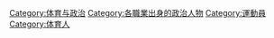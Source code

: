 [[Category:体育与政治|Category:体育与政治]]
[[Category:各職業出身的政治人物|Category:各職業出身的政治人物]]
[[Category:運動員|Category:運動員]]
[[Category:体育人|Category:体育人]]